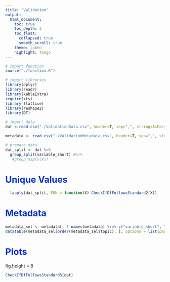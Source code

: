 ```yaml
---
title: "Validation"
output: 
  html_document:
    toc: true
    toc_depth: 3
    toc_float:
      collapsed: true
      smooth_scroll: true
    theme: lumen
    highlight: tango
---
```


<style type="text/css">
.main-container {
  max-width: 1800px;
  margin-left: 0;
  margin-right: auto;
}
blockquote {
    padding: 10px 20px;
    margin: 0 0 20px;
    font-size: 14px;
    border-left: 5px solid #eee;
}

h1.title {
  font-size: 38px;
  color: #000000;
  }
  
h1 { /* Header 1 */
  font-size: 28px;
  color: #0033cc;
}
h2 { /* Header 2 */
    font-size: 28px;
	color: #0099ff
}
h3 { /* Header 3 */
    font-size: 14px;
	color: #6600cc
}
</style>


```r

# import function
source("./function.R")

# import libraries
library(dplyr)
library(readr)
library(kableExtra)
require(xts)
library (lattice)
library(reshape2)
library(DT)

# import data
dat <-read.csv("./ValidationData.csv", header=T, sep=",", stringsAsFactors=FALSE, encoding="UTF-8")

metadata <- read.csv("./ValidationMetadata.csv", header=T, sep=",", stringsAsFactors=FALSE, encoding="UTF-8")

# prepare data
dat_split <- dat %>% 
  group_split(variable_short) #%>%
   #group_map(s(X))


```

# Unique Values

```r

  lapply(dat_split, FUN = function(X) CheckIfDfFollowsStandard2(X))

```

# Metadata

```r

metadata_sel <- metadata[, ! names(metadata) %in% c("variable_short", "unit", "description", "public")]	
datatable(metadata_sel[order(metadata_sel$topic), ], options = list(pageLength = 10), filter = 'top' , escape = FALSE, rownames = FALSE)

```


# Plots
fig.height = 8

```r

CheckIfDfFollowsStandard3(dat)

```

